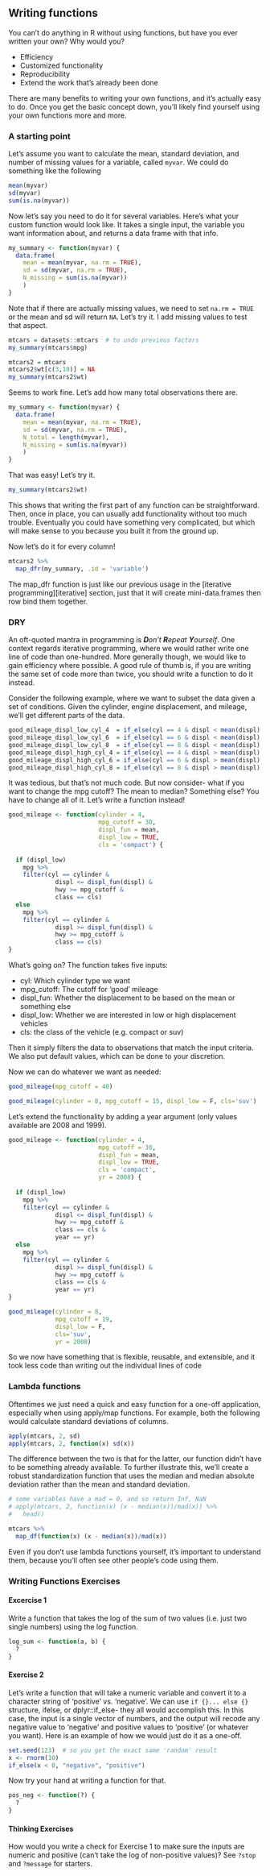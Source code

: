## Writing functions

You can't do anything in R without using functions, but have you ever written your own?  Why would you?

- Efficiency
- Customized functionality
- Reproducibility
- Extend the work that's already been done

There are many benefits to writing your own functions, and it's actually easy to do.  Once you get the basic concept down, you'll likely find yourself using your own functions more and more.

### A starting point

Let's assume you want to calculate the mean, standard deviation, and number of missing values for a variable, called `myvar`.  We could do something like the following

```r
mean(myvar)
sd(myvar)
sum(is.na(myvar))
```

Now let's say you need to do it for several variables.  Here's what your custom function would look like.  It takes a single input, the variable you want information about, and returns a data frame with that info.

```r
my_summary <- function(myvar) {
  data.frame(
    mean = mean(myvar, na.rm = TRUE),
    sd = sd(myvar, na.rm = TRUE),
    N_missing = sum(is.na(myvar))
    )
}
```

Note that if there are actually missing values, we need to set `na.rm = TRUE` or the mean and sd will return `NA`. Let's try it. I add missing values to test that aspect.

```r
mtcars = datasets::mtcars  # to undo previous factors
my_summary(mtcars$mpg)

mtcars2 = mtcars
mtcars2$wt[c(3,10)] = NA
my_summary(mtcars2$wt)
```

Seems to work fine.  Let's add how many total observations there are.

```r
my_summary <- function(myvar) {
  data.frame(
    mean = mean(myvar, na.rm = TRUE),
    sd = sd(myvar, na.rm = TRUE),
    N_total = length(myvar),
    N_missing = sum(is.na(myvar))
    )
}
```

That was easy! Let's try it.

```r
my_summary(mtcars2$wt)
```

This shows that writing the first part of any function can be straightforward. Then, once in place, you can usually add functionality without too much trouble.  Eventually you could have something very complicated, but which will make sense to you because you built it from the ground up.


Now let's do it for every column!

```r
mtcars2 %>% 
  map_dfr(my_summary, .id = 'variable')
```

The <span class="func">map_dfr</span> function is just like our previous usage in the [iterative programming][iterative] section, just that it will create mini-data.frames then row bind them together.


### DRY

An oft-quoted mantra in programming is ***D**on't **R**epeat **Y**ourself*.  One context regards iterative programming, where we would rather write one line of code than one-hundred.  More generally though, we would like to gain efficiency where possible.  A good rule of thumb is, if you are writing the same set of code more than twice, you should write a function to do it instead.  

Consider the following example, where we want to subset the data given a set of conditions.  Given the cylinder, engine displacement, and mileage, we'll get different parts of the data.

```r
good_mileage_displ_low_cyl_4  = if_else(cyl == 4 & displ < mean(displ) & hwy > 30, 'yes', 'no')
good_mileage_displ_low_cyl_6  = if_else(cyl == 6 & displ < mean(displ) & hwy > 30, 'yes', 'no')
good_mileage_displ_low_cyl_8  = if_else(cyl == 8 & displ < mean(displ) & hwy > 30, 'yes', 'no')
good_mileage_displ_high_cyl_4 = if_else(cyl == 4 & displ > mean(displ) & hwy > 30, 'yes', 'no')
good_mileage_displ_high_cyl_6 = if_else(cyl == 6 & displ > mean(displ) & hwy > 30, 'yes', 'no')
good_mileage_displ_high_cyl_8 = if_else(cyl == 8 & displ > mean(displ) & hwy > 30, 'yes', 'no')
```

It was tedious, but that's not much code.  But now consider- what if you want to change the mpg cutoff? The mean to median? Something else?  You have to change all of it.  Let's write a function instead!

```r
good_mileage <- function(cylinder = 4,
                         mpg_cutoff = 30,
                         displ_fun = mean,
                         displ_low = TRUE,
                         cls = 'compact') {
  
  if (displ_low)
    mpg %>%
    filter(cyl == cylinder &
             displ <= displ_fun(displ) &
             hwy >= mpg_cutoff &
             class == cls)
  else
    mpg %>%
    filter(cyl == cylinder &
             displ >= displ_fun(displ) &
             hwy >= mpg_cutoff &
             class == cls)
}
```

What's going on? The function takes five inputs:

- cyl: Which cylinder type we want
- mpg_cutoff: The cutoff for 'good' mileage
- displ_fun: Whether the displacement to be based on the mean or something else
- displ_low: Whether we are interested in low or high displacement vehicles
- cls: the class of the vehicle (e.g. compact or suv)

Then it simply filters the data to observations that match the input criteria.  We also put <span class="emph">default values</span>, which can be done to your discretion.

Now we can do whatever we want as needed:

```r
good_mileage(mpg_cutoff = 40)

good_mileage(cylinder = 8, mpg_cutoff = 15, displ_low = F, cls='suv')
```

Let's extend the functionality by adding a year argument (only values available are 2008 and 1999).

```r
good_mileage <- function(cylinder = 4,
                         mpg_cutoff = 30,
                         displ_fun = mean,
                         displ_low = TRUE,
                         cls = 'compact',
                         yr = 2008) {
  
  if (displ_low)
    mpg %>%
    filter(cyl == cylinder &
             displ <= displ_fun(displ) &
             hwy >= mpg_cutoff &
             class == cls &
             year == yr)
  else
    mpg %>%
    filter(cyl == cylinder &
             displ >= displ_fun(displ) &
             hwy >= mpg_cutoff &
             class == cls &
             year == yr)
}
```

```r
good_mileage(cylinder = 8, 
             mpg_cutoff = 19, 
             displ_low = F, 
             cls='suv', 
             yr = 2008)
```

So we now have something that is flexible, reusable, and extensible, and it took less code than writing out the individual lines of code


### Lambda functions

Oftentimes we just need a quick and easy function for a one-off application, especially when using apply/map functions.  For example, both the following would calculate standard deviations of columns.

```r
apply(mtcars, 2, sd)
apply(mtcars, 2, function(x) sd(x))
```

The difference between the two is that for the latter, our function didn't have to be something already available.  To further illustrate this, we'll create a robust standardization function that uses the median and median absolute deviation rather than the mean and standard deviation.

```r
# some variables have a mad = 0, and so return Inf, NaN
# apply(mtcars, 2, function(x) (x - median(x))/mad(x)) %>% 
#   head()

mtcars %>%
  map_df(function(x) (x - median(x))/mad(x))
```


Even if you don't use lambda functions yourself, it's important to understand them, because you'll often see other people's code using them.



### Writing Functions Exercises

#### Excercise 1

Write a function that takes the log of the sum of two values (i.e. just two single numbers) using the <span class="func">log</span> function.

```r
log_sum <- function(a, b) {
  ?
}
```

#### Exercise 2


Let's write a function that will take a numeric variable and convert it to a character string of 'positive' vs. 'negative'.  We can use `if {}... else {}` structure, <span class="func">ifelse</span>, or <span class="pack">dplyr</span>::<span class="func">if_else</span>- they all would accomplish this.  In this case, the input is a single vector of numbers, and the output will recode any negative value to 'negative' and positive values to 'positive' (or whatever you want).  Here is an example of how we would just do it as a one-off.

```r
set.seed(123)  # so you get the exact same 'random' result
x <- rnorm(10)
if_else(x < 0, "negative", "positive")
```

Now try your hand at writing a function for that.

```r
pos_neg <- function(?) {
  ?
}
```


#### Thinking Exercises

How would you write a check for Exercise 1 to make sure the inputs are numeric and positive (can't take the log of non-positive values)?  See `?stop` and `?message` for starters.



